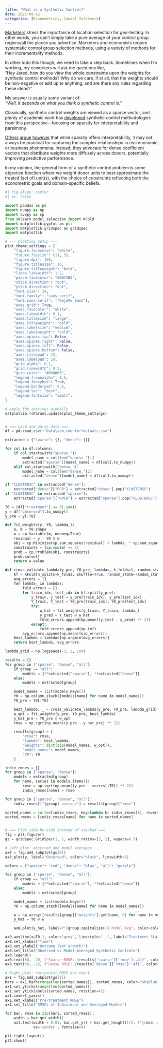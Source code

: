 ```yaml
---
title: 'What is a Synthetic Control?'
date: 2025-08-12
categories: [Econometrics, Causal Inference]
---
```


[Marketers](https://www.stellaheystella.com/blog/the-new-age-of-marketing-measurement-ai-incrementality-testing) stress the importance of location selection for geo-testing. In other words, you can't simply take a pure average of your control group regions/all the places you advertise. Marketers and economists require systematic control group selection methods, using a variety of methods for their incrementality methods.


In other todo this though, we need to take a step back. Sometimes when I'm working, my coworkers will ask me questions like,  
"Hey Jared, how do you view the whole constraints upon the weights for synthetic control methods? Why do we care, if at all, that the weights should be non-negative or add up to anything, and are there any rules regarding these ideas?"

My answer is usually some variant of:  
*"Well, it depends on what you think a synthetic control is."*  

Classically, synthetic control weights are viewed as a sparse vector, and plenty of academic work has [developed](https://doi.org/10.1080/15140326.2024.2361184) synthetic control methodologies from this perspective—focusing on sparsity for interpretability and parsimony.

[Others](https://doi.org/10.1111/jofi.13298) [argue](https://doi.org/10.48550/arXiv.2312.05593) [however](https://www.researchgate.net/profile/Yishu_Wang15/publication/386176990_L2-relaxation_for_Economic_Prediction/links/6747d57f876bd17778297bad/L2-relaxation-for-Economic-Prediction.pdf) that while sparsity offers interpretability, it may not always be practical for capturing the complex relationships in real economic or business phenomena. Instead, they advocate for dense coefficient vectors that distribute weights more diffusely across donors, potentially improving predictive performance.

In my opinion, the general form of a synthetic control problem is some objective function where we weight donor units to best approximate the treated (set of) unit(s), with the choice of constraints reflecting both the econometric goals and domain-specific beliefs.

```python
#| fig-align: center
#| ec: false

import pandas as pd
import numpy as np
import cvxpy as cp
from sklearn.model_selection import KFold
import matplotlib.pyplot as plt
import matplotlib.gridspec as gridspec
import matplotlib

# --- Plotting Setup ---
plot_theme_settings = {
    "figure.facecolor": "white",
    "figure.figsize": (11, 5),
    "figure.dpi": 100,
    "figure.titlesize": 16,
    "figure.titleweight": "bold",
    "lines.linewidth": 1.2,
    "patch.facecolor": "#0072B2",
    "xtick.direction": "out",
    "ytick.direction": "out",
    "font.size": 14,
    "font.family": "sans-serif",
    "font.sans-serif": ["DejaVu Sans"],
    "axes.grid": True,
    "axes.facecolor": "white",
    "axes.linewidth": 0.1,
    "axes.titlesize": "large",
    "axes.titleweight": "bold",
    "axes.labelsize": "medium",
    "axes.labelweight": "bold",
    "axes.spines.top": False,
    "axes.spines.right": False,
    "axes.spines.left": False,
    "axes.spines.bottom": False,
    "axes.titlepad": 25,
    "axes.labelpad": 20,
    "grid.alpha": 0.1,
    "grid.linewidth": 0.5,
    "grid.color": "#000000",
    "legend.framealpha": 0.5,
    "legend.fancybox": True,
    "legend.borderpad": 0.5,
    "legend.loc": "best",
    "legend.fontsize": "small",
}

# Apply the settings globally
matplotlib.rcParams.update(plot_theme_settings)


# === Load and parse data ===
df = pd.read_csv(r"Data\scm_counterfactuals.csv")

extracted = {"sparse": {}, "dense": {}}

for col in df.columns:
    if col.startswith("sparse_"):
        model_name = col[len("sparse_"):]
        extracted["sparse"][model_name] = df[col].to_numpy()
    elif col.startswith("dense_"):
        model_name = col[len("dense_"):]
        extracted["dense"][model_name] = df[col].to_numpy()

if "CLUSTERSC" in extracted["dense"]:
    extracted["dense"]["PCR"] = extracted["dense"].pop("CLUSTERSC")
if "CLUSTERSC" in extracted["sparse"]:
    extracted["sparse"]["RPCA"] = extracted["sparse"].pop("CLUSTERSC")

T0 = (df["treatment"] == 0).sum()
y = df["observed"].to_numpy()
y_pre = y[:T0]

def fit_weights(y, Y0, lambda_):
    n, m = Y0.shape
    w = cp.Variable(m, nonneg=True)
    residual = y - Y0 @ w
    obj = cp.Minimize(cp.sum_squares(residual) + lambda_ * cp.sum_squares(w))
    constraints = [cp.sum(w) == 1]
    prob = cp.Problem(obj, constraints)
    prob.solve()
    return w.value

def cross_validate_lambda(y_pre, Y0_pre, lambdas, k_folds=5, random_state=42):
    kf = KFold(n_splits=k_folds, shuffle=True, random_state=random_state)
    avg_errors = []
    for lambda_ in lambdas:
        fold_errors = []
        for train_idx, test_idx in kf.split(y_pre):
            y_train, y_test = y_pre[train_idx], y_pre[test_idx]
            Y_train, Y_test = Y0_pre[train_idx], Y0_pre[test_idx]
            try:
                w_hat = fit_weights(y_train, Y_train, lambda_)
                y_pred = Y_test @ w_hat
                fold_errors.append(np.mean((y_test - y_pred) ** 2))
            except:
                fold_errors.append(np.inf)
        avg_errors.append(np.mean(fold_errors))
    best_lambda = lambdas[np.argmin(avg_errors)]
    return best_lambda, avg_errors

lambda_grid = np.logspace(-3, 2, 100)

results = {}
for group in ["sparse", "dense", "all"]:
    if group == "all":
        models = {**extracted["sparse"], **extracted["dense"]}
    else:
        models = extracted[group]

    model_names = list(models.keys())
    Y0 = np.column_stack([models[name] for name in model_names])
    Y0_pre = Y0[:T0]

    best_lambda, _ = cross_validate_lambda(y_pre, Y0_pre, lambda_grid)
    w_opt = fit_weights(y_pre, Y0_pre, best_lambda)
    y_hat_pre = Y0_pre @ w_opt
    rmse = np.sqrt(np.mean((y_pre - y_hat_pre) ** 2))

    results[group] = {
        "rmse": rmse,
        "lambda": best_lambda,
        "weights": dict(zip(model_names, w_opt)),
        "model_names": model_names,
        "Y0": Y0
    }

indiv_rmses = {}
for group in ["sparse", "dense"]:
    models = extracted[group]
    for name, series in models.items():
        rmse = np.sqrt(np.mean((y_pre - series[:T0]) ** 2))
        indiv_rmses[name] = rmse

for group in ["sparse", "dense", "all"]:
    indiv_rmses[f"{group} average"] = results[group]["rmse"]

sorted_names = sorted(indiv_rmses, key=lambda k: indiv_rmses[k], reverse=True)
sorted_rmses = [indiv_rmses[name] for name in sorted_names]


# === Plot side-by-side instead of stacked ===
fig = plt.figure()
gs = gridspec.GridSpec(1, 2, width_ratios=[3, 2], wspace=0.3)

# Left plot: observed and model averages
ax0 = fig.add_subplot(gs[0])
ax0.plot(y, label="Observed", color="black", linewidth=3)

colors = {"sparse": "red", "dense": "blue", "all": "purple"}

for group in ["sparse", "dense", "all"]:
    if group == "all":
        models = {**extracted["sparse"], **extracted["dense"]}
    else:
        models = extracted[group]

    model_names = list(models.keys())
    Y0 = np.column_stack([models[name] for name in model_names])

    w = np.array([results[group]["weights"].get(name, 0) for name in model_names])
    y_hat = Y0 @ w

    ax0.plot(y_hat, label=f"{group.capitalize()} Model Avg", color=colors[group], linewidth=1.5)

ax0.axvline(x=T0-1, color="grey", linestyle="--", label="Treatment Start")
ax0.set_xlabel("Time")
ax0.set_ylabel("Outcome (YoY Growth)")
ax0.set_title("Observed vs Model-Averaged Synthetic Controls")
ax0.legend()
ax0.text(50, -20, f"Sparse RMSE: {results['sparse']['rmse']:.4f}", color="red", fontsize=12)
ax0.text(50, -22, f"Dense RMSE: {results['dense']['rmse']:.4f}", color="blue", fontsize=12)

# Right plot: horizontal RMSE bar chart
ax1 = fig.add_subplot(gs[1])
bars = ax1.barh(range(len(sorted_names)), sorted_rmses, color="skyblue")
ax1.set_yticks(range(len(sorted_names)))
ax1.set_yticklabels(sorted_names, rotation=45)
ax1.invert_yaxis()
ax1.set_xlabel("Pre-treatment RMSE")
ax1.set_title("RMSEs of Individual and Averaged Models")

for bar, rmse in zip(bars, sorted_rmses):
    width = bar.get_width()
    ax1.text(width + 0.01, bar.get_y() + bar.get_height()/2, f"{rmse:.3f}",
             va='center', fontsize=9)

plt.tight_layout()
plt.show()
```

